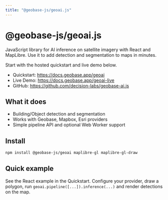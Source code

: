 ```yaml
---
title: "@geobase-js/geoai.js"
---
```



# @geobase-js/geoai.js

JavaScript library for AI inference on satellite imagery with React and MapLibre. Use it to add detection and segmentation to maps in minutes.

<Callout type="tip">Start with the hosted quickstart and live demo below.</Callout>

- Quickstart: https://docs.geobase.app/geoai
- Live Demo: https://docs.geobase.app/geoai-live
- GitHub: https://github.com/decision-labs/geobase-ai.js

## What it does

- Building/Object detection and segmentation
- Works with Geobase, Mapbox, Esri providers
- Simple pipeline API and optional Web Worker support

## Install

```bash
npm install @geobase-js/geoai maplibre-gl maplibre-gl-draw
```

## Quick example

See the React example in the Quickstart. Configure your provider, draw a polygon, run `geoai.pipeline([...]).inference(...)` and render detections on the map.

